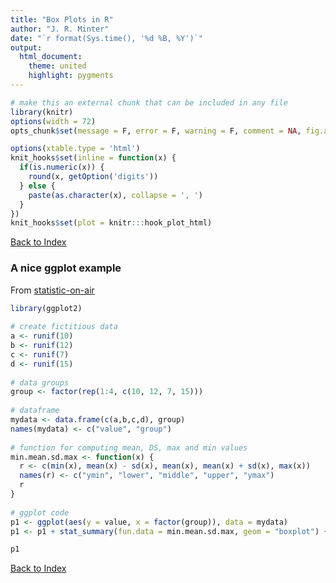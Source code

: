 ```yaml
---
title: "Box Plots in R"
author: "J. R. Minter"
date: "`r format(Sys.time(), '%d %B, %Y')`"
output:
  html_document:
    theme: united
    highlight: pygments
---
```

```r
# make this an external chunk that can be included in any file
library(knitr)
options(width = 72)
opts_chunk$set(message = F, error = F, warning = F, comment = NA, fig.align = 'center', dpi = 100, tidy = F, cache.path = '.cache/', fig.path = 'figure/')

options(xtable.type = 'html')
knit_hooks$set(inline = function(x) {
  if(is.numeric(x)) {
    round(x, getOption('digits'))
  } else {
    paste(as.character(x), collapse = ', ')
  }
})
knit_hooks$set(plot = knitr:::hook_plot_html)
```

[Back to Index](../README.html)

### A nice ggplot example

From [statistic-on-air](http://statistic-on-air.blogspot.com/2014/02/boxplot-with-mean-and-standard.html)

```r
library(ggplot2)
 
# create fictitious data
a <- runif(10)
b <- runif(12)
c <- runif(7)
d <- runif(15)
 
# data groups
group <- factor(rep(1:4, c(10, 12, 7, 15)))
 
# dataframe
mydata <- data.frame(c(a,b,c,d), group)
names(mydata) <- c("value", "group")
 
# function for computing mean, DS, max and min values
min.mean.sd.max <- function(x) {
  r <- c(min(x), mean(x) - sd(x), mean(x), mean(x) + sd(x), max(x))
  names(r) <- c("ymin", "lower", "middle", "upper", "ymax")
  r
}
 
# ggplot code
p1 <- ggplot(aes(y = value, x = factor(group)), data = mydata)
p1 <- p1 + stat_summary(fun.data = min.mean.sd.max, geom = "boxplot") + geom_jitter(position=position_jitter(width=.2), size=3) + ggtitle("Boxplot") + xlab("Group") + ylab("Value")

p1

```



[Back to Index](../README.html)
